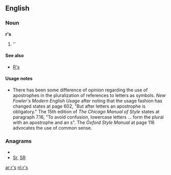 ==English==

===Noun===
'''r's'''

# ''{{plural of|[[r]]}}

====See also====
*[[R's]]

====Usage notes====
*There has been some difference of opinion regarding the use of apostrophes in the pluralization of references to letters as symbols.  ''New Fowler's Modern English Usage'' after noting that the usage fashion has changed states at page 602, "But after letters an apostrophe is obligatory."    The 15th edition of ''The Chicago Manual of Style'' states at paragraph 7.16, "To avoid confusion, lowercase letters ... form the plural with an apostrophe and an s".  The ''Oxford Style Manual'' at page 116 advocates the use of common sense.

===Anagrams===
* {{alphagram|rs}}
* [[Sr#English|Sr]], [[SR#English|SR]]

[[ar:r's]]
[[nl:r's]]